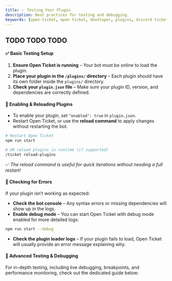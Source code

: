 ```yaml
---
title: ✅ Testing Your Plugin
description: Best practices for testing and debugging.
keywords: [open-ticket, open ticket, developer, plugins, discord ticket bot, framework, guide]
---
```

<head>
    <link rel="apple-touch-icon" href="/img/logo_vertical.png"/>
</head>

## TODO TODO TODO

#### ✅ Basic Testing Setup  

1. **Ensure Open Ticket is running** – Your bot must be online to load the plugin.  
2. **Place your plugin in the `/plugins/` directory** – Each plugin should have its own folder inside the `plugins/` directory.  
3. **Check your `plugin.json` file** – Make sure your plugin ID, version, and dependencies are correctly defined.  

#### 🔄 Enabling & Reloading Plugins  

- To enable your plugin, set `"enabled": true` in `plugin.json`.  
- Restart Open Ticket, or use the **reload command** to apply changes without restarting the bot.  

```bash
# Restart Open Ticket
npm run start  

# OR reload plugins in runtime (if supported)
/ticket reload-plugins
```

✅ *The reload command is useful for quick iterations without needing a full restart!*  

#### 📜 Checking for Errors  

If your plugin isn’t working as expected:  

- **Check the bot console** – Any syntax errors or missing dependencies will show up in the logs.  
- **Enable debug mode** – You can start Open Ticket with debug mode enabled for more detailed logs:  

```bash
npm run start --debug
```

- **Check the plugin loader logs** – If your plugin fails to load, Open Ticket will usually provide an error message explaining why.  

#### 🚀 Advanced Testing & Debugging  

For in-depth testing, including live debugging, breakpoints, and performance monitoring, check out the dedicated guide below:  

<LinkBlock mode="emoji" emoji="🔍" url="/docs/framework/advanced-plugins/testing-plugins" isdoc="true" name="Advanced Plugin Testing" description="A complete guide on debugging and testing Open Ticket plugins."/>  
